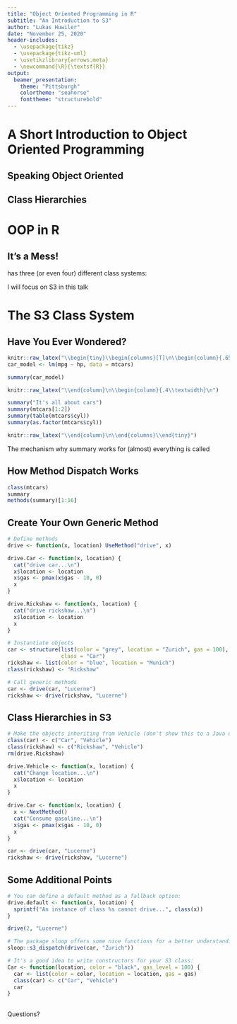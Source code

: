 ```yaml
---
title: "Object Oriented Programming in R"
subtitle: "An Introduction to S3"
author: "Lukas Huwiler"
date: "November 25, 2020"
header-includes:
  - \usepackage{tikz}
  - \usepackage{tikz-uml}
  - \usetikzlibrary{arrows.meta}
  - \newcommand{\R}{\textsf{R}}
output:
  beamer_presentation:
    theme: "Pittsburgh"
    colortheme: "seahorse"
    fonttheme: "structurebold"
---
```


# A \textit{Very} Short Introduction to Object Oriented Programming

## Speaking Object Oriented

\begin{columns}[T]
\begin{column}{.4\textwidth}
\begin{minipage}[t]{\textwidth}
\includegraphics[width=\textwidth]{img/car.png}
\end{minipage}
\end{column}%
\hfill%
\begin{column}{.6\textwidth}
\begin{itemize} 
  \item It's a car $\rightarrow$ It's an \textit{instance} or \textit{object} of \textit{class} car
  \item It's a \textit{grey} car $\rightarrow$ The class car has an \textit{attribute} \texttt{color} (data)
  \item A car can \textit{drive} $\rightarrow$ The class car has a \textit{method} \texttt{drive} (behaviour)
\end{itemize}
\end{column}%
\end{columns}

## Class Hierarchies

\begin{columns}[T]
\begin{column}{.4\textwidth}
\begin{minipage}[t]{\textwidth}
\begin{tikzpicture}
  \umlclass[type=abstract,x=2]{Vehicle}{+ color: string}{+ drive(to)}
  \node[inner sep=0pt] (car) at (0,-4) {\includegraphics[width=.5\textwidth]{img/car.png}};
  \node[inner sep=0pt] (tuktuk) at (4,-4) {\includegraphics[width=.5\textwidth]{img/tuktuk.png}};
  \draw[-{Triangle[open,length=3mm,width=3mm]}, thick] (tuktuk.north) -- ([xshift=20pt,yshift=-2pt]Vehicle.south);
  \draw[-{Triangle[open,length=3mm,width=3mm]}, thick] (car.north) -- ([xshift=-20pt,yshift=-2pt]Vehicle.south);
\end{tikzpicture}
\end{minipage}
\end{column}%
\hfill%
\begin{column}{.6\textwidth}
\begin{itemize} 
  \item Cars and rickshaws are vehicles $\rightarrow$ Car and Rickshaw \textit{inherit} from Vehicle 
  \item Car and Rickshaw are child classes of Vehicle
  \item Vehicle is the parent class of Car and Rickshaw
\end{itemize}
\end{column}%
\end{columns}

# OOP in R

## It's a Mess!

\R has three (or even four) different class systems:

\begin{itemize}
  \item \textbf{S3:} oldest class system; very simple but elegant; comes with some limitations
  \item \textbf{S4:} more formal; adds multiple dispatch and type checks
  \item \textbf{R5:} Reference classes; feels similar to C++, Java, or Python; reference semantics
  \item \textbf{(R6):} the unofficial (but better?) implementation of R5
\end{itemize}
\vfill
I will focus on S3 in this talk\dots

# The S3 Class System

## Have You Ever Wondered?

```r
knitr::raw_latex("\\begin{tiny}\\begin{columns}[T]\n\\begin{column}{.65\\textwidth}\n")
car_model <- lm(mpg ~ hp, data = mtcars)
```
```r
summary(car_model)
```
```r
knitr::raw_latex("\\end{column}\n\\begin{column}{.4\\textwidth}\n")
```
```r
summary("It's all about cars")
summary(mtcars[1:2])
summary(table(mtcars$cyl))
summary(as.factor(mtcars$cyl))
```
```r
knitr::raw_latex("\\end{column}\n\\end{columns}\\end{tiny}")
```

The mechanism why summary works for (almost) everything is called \textit{method dispatch}

## How Method Dispatch Works

\scriptsize
```r
class(mtcars)
summary
methods(summary)[1:16]
```

## Create Your Own Generic Method

\tiny
```r
# Define methods
drive <- function(x, location) UseMethod("drive", x)

drive.Car <- function(x, location) {
  cat("drive car...\n")
  x$location <- location
  x$gas <- pmax(x$gas - 10, 0)
  x
}

drive.Rickshaw <- function(x, location) {
  cat("drive rickshaw...\n")
  x$location <- location
  x
}

# Instantiate objects
car <- structure(list(color = "grey", location = "Zurich", gas = 100), 
                 class = "Car")
rickshaw <- list(color = "blue", location = "Munich")
class(rickshaw) <- "Rickshaw"
```
```r
# Call generic methods
car <- drive(car, "Lucerne")
rickshaw <- drive(rickshaw, "Lucerne")
```

## Class Hierarchies in S3

\tiny
```r
# Make the objects inheriting from Vehicle (don't show this to a Java developer)
class(car) <- c("Car", "Vehicle")
class(rickshaw) <- c("Rickshaw", "Vehicle")
rm(drive.Rickshaw)

drive.Vehicle <- function(x, location) {
  cat("Change location...\n")
  x$location <- location
  x
}

drive.Car <- function(x, location) {
  x <- NextMethod()
  cat("Consume gasoline...\n")
  x$gas <- pmax(x$gas - 10, 0)
  x
}
```
```r
car <- drive(car, "Lucerne")
rickshaw <- drive(rickshaw, "Lucerne")
```

## Some Additional Points

\scriptsize
```r
# You can define a default method as a fallback option:
drive.default <- function(x, location) {
  sprintf("An instance of class %s cannot drive...", class(x))
}

drive(2, "Lucerne")

# The package sloop offers some nice functions for a better understanding:
sloop::s3_dispatch(drive(car, "Zurich"))

# It's a good idea to write constructors for your S3 class:
Car <- function(location, color = "black", gas_level = 100) {
  car <- list(color = color, location = location, gas = gas)
  class(car) <- c("Car", "Vehicle")
  car
}
```

##

\Huge
Questions?
